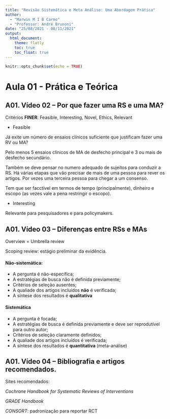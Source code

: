 ```yaml
---
title: "Revisão Sistemática e Meta Análise: Uma Abordagem Prática"
author: 
  - "Marwin M I B Carmo"
  - "Professor: André Brunoni"
date: "25/08/2021 - 08/11/2021"
output: 
  html_document:
    theme: flatly
    toc: true
    toc_float: true
---
```


```r
knitr::opts_chunk$set(echo = TRUE)
```

# Aula 01 - Prática e Teórica

## A01. Vídeo 02 – Por que fazer uma RS e uma MA?

Critérios **FINER**: Feasible, Interesting, Novel, Ethics, Relevant

- Feasible 

Já exite um número de ensaios clínicos suficiente que justificam fazer uma RV ou MA?

Pelo menos 5 ensaios clínicos de MA de desfecho principal e 3 ou mais de desfecho secundário.

Também se deve pensar no numero adequado de sujeitos para conduzir a RS. Há várias etapas que vão precisar de mais de uma pessoa para rever os artigos. Por vezes uma terceira pessoa para chegar a um consenso. 

Tem que ser facctível em termos de tempo (principalmente), dinheiro e escopo (as vezes vale a pena restringir o escopo).

- Interesting

Relevante para pesquisadores e para policymakers.

## A01. Vídeo 03 – Diferenças entre RSs e MAs

Overview = Umbrella review

Scoping review: estágio preliminar da evidência. 


#### Não-sistemática:

- A pergunta é não-específica;
- A estratégias de busca não é definida previamente;
- Critérios de seleção ausentes;
- A qualiade dos artigos incluídos **não** é verificada;
- A síntese dos resultados é **qualitativa**

#### Sistemática

- A pergunta é focada;
- A estratégias de busca é definida previamente e deve ser reprodutível para outro autor;
- Critérios de seleção claramente definidos;
- A qualiade dos artigos incluídos é verificada;
- A síntese dos resultados é **quantitativa** (meta-análise)

## A01. Vídeo 04 – Bibliografia e artigos recomendados.

Sites recomendados:

*Cochrane Handbook for Systematic Reviews of Interventions*

*GRADE Handbook*

*CONSORT*: padronização para reportar RCT


